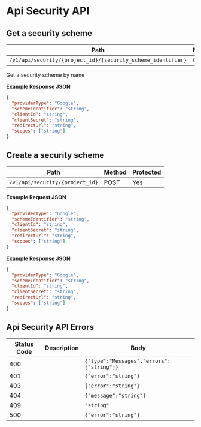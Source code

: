 # Api Security API

## Get a security scheme

| Path                                                         | Method | Protected |
| ------------------------------------------------------------ | ------ | --------- |
| `/v1/api/security/{project_id}/{security_scheme_identifier}` | GET    | Yes       |

Get a security scheme by name

**Example Response JSON**

```json copy
{
  "providerType": "Google",
  "schemeIdentifier": "string",
  "clientId": "string",
  "clientSecret": "string",
  "redirectUrl": "string",
  "scopes": ["string"]
}
```

## Create a security scheme

| Path                            | Method | Protected |
| ------------------------------- | ------ | --------- |
| `/v1/api/security/{project_id}` | POST   | Yes       |

**Example Request JSON**

```json copy
{
  "providerType": "Google",
  "schemeIdentifier": "string",
  "clientId": "string",
  "clientSecret": "string",
  "redirectUrl": "string",
  "scopes": ["string"]
}
```

**Example Response JSON**

```json copy
{
  "providerType": "Google",
  "schemeIdentifier": "string",
  "clientId": "string",
  "clientSecret": "string",
  "redirectUrl": "string",
  "scopes": ["string"]
}
```

## Api Security API Errors

| Status Code | Description | Body                                      |
| ----------- | ----------- | ----------------------------------------- |
| 400         |             | `{"type":"Messages","errors":["string"]}` |
| 401         |             | `{"error":"string"}`                      |
| 403         |             | `{"error":"string"}`                      |
| 404         |             | `{"message":"string"}`                    |
| 409         |             | `"string"`                                |
| 500         |             | `{"error":"string"}`                      |
